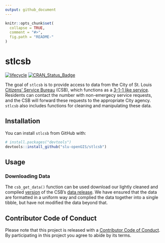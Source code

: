 ```yaml
---
output: github_document
---
```


<!-- README.md is generated from README.Rmd. Please edit that file -->

```r
knitr::opts_chunk$set(
  collapse = TRUE,
  comment = "#>",
  fig.path = "README-"
)
```

# stlcsb
[![lifecycle](https://img.shields.io/badge/lifecycle-experimental-orange.svg)](https://www.tidyverse.org/lifecycle/#experimental)
[![CRAN_Status_Badge](http://www.r-pkg.org/badges/version/stlcsb)](https://cran.r-project.org/package=stlcsb)

The goal of `stlcsb` is to provide access to data from the City of St. Louis [Citizens' Service Bureau](https://www.stlouis-mo.gov/government/departments/public-safety/neighborhood-stabilization-office/citizens-service-bureau/index.cfm) (CSB), which functions as a [3-1-1 like service](https://en.wikipedia.org/wiki/3-1-1). Residents can contact the number with non-emergecy service requests, and the CSB will forward these requests to the appropriate City agency. `stlcsb` also includes functions for cleaning and manipulating these data.

## Installation

You can install `stlcsb` from GitHub with:

```r
# install.packages("devtools")
devtools::install_github("slu-openGIS/stlcsb")
```

## Usage
### Downloading Data
The `csb_get_data()` function can be used download our lightly cleaned and compiled [version](https://github.com/slu-openGIS/STL_CSB_RawRequests) of the CSB's [data release](https://www.stlouis-mo.gov/data/service-requests.cfm). We have ensured that the data are formatted in a uniform way and complied the data together into a single tibble, but have not modified the data beyond that.

## Contributor Code of Conduct
Please note that this project is released with a [Contributor Code of Conduct](CODE_OF_CONDUCT.md). By participating in this project you agree to abide by its terms.

